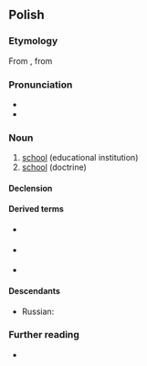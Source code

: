 {{also|szkołą}}
==Polish==
{{wikipedia|dab=szkoła|lang=pl}}

===Etymology===
From {{etyl|la|pl}} {{m|la|schola}}, from {{etyl|grc|pl}} {{m|grc|σχολή}}

===Pronunciation===
* {{audio|Pl-szkoła.ogg|audio|lang=pl}}
* {{IPA|[ˈʂkɔwa]|lang=pl}}

===Noun===
{{pl-noun|f|dim=szkółka}}

# [[school]] (educational institution)
# [[school]] (doctrine)

====Declension====
{{pl-decl-noun-f|szko|ł|genp=szkół}}

====Derived terms====
* {{qualifier|verb}} {{l|pl|szkolić}}
* {{qualifier|noun}} {{l|pl|szkolnictwo}}
* {{qualifier|adjective}} {{l|pl|szkolny}}

====Descendants====
* Russian: {{l|ru|школа}}

===Further reading===
* {{R:PWN}}